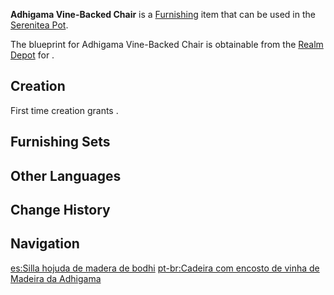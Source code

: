{{Furnishing Infobox
|id             = 362112
|image          = Item Adhigama Vine-Backed Chair.png
|category       = Small Furnishing
|subcategory    = Seating
|quality        = 3
|adeptal_energy = 60
|load           = 169
|reduced_load   = 169
|interaction    = Seat
|description    = This is a unique piece of furniture formed from a chair of [[Adhigama Wood]] and massive leaves. The back of the leaves are thick and tough, which provides terrific comfort regardless of the season. The chair itself also provides support for the waists of sedentary people. When craftsmen make these chairs, they also infuse special fragrances into the leaves, granting a dichotomous effect for its touch and smell.
|blueprint      = Realm Depot
|source1        = 
}}
'''Adhigama Vine-Backed Chair''' is a [[Furnishing]] item that can be used in the [[Serenitea Pot]].

The blueprint for Adhigama Vine-Backed Chair is obtainable from the [[Realm Depot]] for {{Item|Realm Currency|24|x=160}}.

==Creation==
First time creation grants {{Item|Trust|24|x=60}}.
{{Recipe
|type = Creation
|time = 14h
|Adhigama Wood = 12
|sort = Adhigama Wood
}}

==Furnishing Sets==
{{Craft Usage}}

==Other Languages==
{{Other Languages
|default_hidden = 1
|en      = Adhigama Vine-Backed Chair
|zhs     = 证悟木藤叶靠背椅
|zhs_rm  = Zhèngwù-mù Téngyè Kàobèi Yǐ
|zht     = 證悟木藤葉靠背椅
|zht_rm  = Zhèngwù-mù Téngyè Kàobèi Yǐ
|ja      = 証悟材蔓葉背もたれ付き椅子
|ja_rm   = Shougo-zai Man'you Semotare Tsuki Isu{{Assumed}}
|ko      = 아디가마 나무 등받이 의자
|es      = Silla hojuda de madera de bodhi
|fr      = Chaise à dossier de feuille en bois d'épiphanie
|ru      = Стул из древесины адхигамы
|th      = เก้าอี้ไม้ Adhigama พนักเขียวชอุ่ม
|th_rm   = 
|vi      = Ghế Tựa Lưng Dây Leo Adhigama
|de      = Stuhl mit Rückenlehne aus Adhigama-Holz
|id      = Kursi Sandaran Rambat Adhigama
|pt      = Cadeira com encosto de vinha de Madeira da Adhigama
|tr      = Adhigama Sarmaşık Arkalıklı Sandalye
|it      = Sedia in Adhigama con schienale in fogliame
}}

==Change History==
{{Change History|3.3}}

==Navigation==
{{Furnishing Navbox|interior}}

[[es:Silla hojuda de madera de bodhi]]
[[pt-br:Cadeira com encosto de vinha de Madeira da Adhigama]]